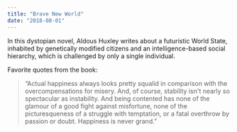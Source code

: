 ```yaml
---
title: "Brave New World"
date: "2018-08-01"
---
```


In this dystopian novel, Aldous Huxley writes about a futuristic World State, inhabited by genetically modified citizens and an intelligence-based social hierarchy, which is challenged by only a single individual.

Favorite quotes from the book:

> “Actual happiness always looks pretty squalid in comparison with the overcompensations for misery. And, of course, stability isn't nearly so spectacular as instability. And being contented has none of the glamour of a good fight against misfortune, none of the picturesqueness of a struggle with temptation, or a fatal overthrow by passion or doubt. Happiness is never grand.”
